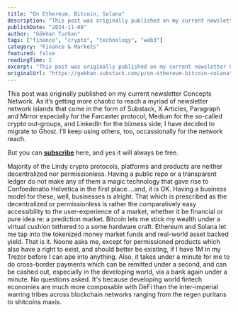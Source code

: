 ```yaml
---
title: "On Ethereum, Bitcoin, Solana"
description: "This post was originally published on my current newsletter Concepts Network."
publishDate: "2024-11-08"
author: "Gökhan Turhan"
tags: ["finance", "crypto", "technology", "web3"]
category: "Finance & Markets"
featured: false
readingTime: 2
excerpt: "This post was originally published on my current newsletter Concepts Network. As it’s getting more chaotic to reach a myriad of newsletter network islands that come in the form of Substack, X..."
originalUrl: "https://gokhan.substack.com/p/on-ethereum-bitcoin-solana"
---
```


This post was originally published on my current newsletter Concepts Network. As it’s getting more chaotic to reach a myriad of newsletter network islands that come in the form of Substack, X Articles, Paragraph and Mirror especially for the Farcaster protocol, Medium for the so-called crypto out-groups, and LinkedIn for the bizness side; I have decided to migrate to Ghost. I’ll keep using others, too, occassionally for the network reach.

But you can **[subscribe](https://concepts.network/on-ethereum-bitcoin-solana/)** here, and yes it will always be free.

Majority of the Lindy crypto protocols, platforms and products are neither decentralized nor permissionless. Having a public repo or a transparent ledger do not make any of them a magic technology that gave rise to Confoederatio Helvetica in the first place....and, it *is* OK. Having a business model for these, well, businesses is alright. That which is prescribed as the decentralized or permissionless is rather the comparatively easy accessibility to the user-experience of a market, whether it be financial or pure idea re: a prediction market. Bitcoin lets me stick my wealth under a virtual cushion tethered to a some hardware craft. Ethereum and Solana let me tap into the tokenized money market funds and real-world asset backed yield. That is it. Noone asks me, except for permissioned products which also have a right to exist, and should better be existing, if I have 1M in my Trezor before I can ape into anything. Also, it takes under a minute for me to do cross-border payments which can be remitted under a second, and can be cashed out, especially in the developing world, via a bank again under a minute. No questions asked. It's because developing world fintech economies are much more composable with DeFi than the inter-imperial warring tribes across blockchain networks ranging from the regen puritans to shitcoins maxis.